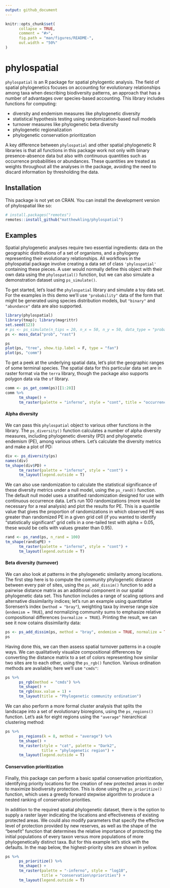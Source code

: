 ```yaml
---
output: github_document
---
```


<!-- README.md is generated from README.Rmd. Please edit that file -->

```r
knitr::opts_chunk$set(
      collapse = TRUE,
      comment = "#>",
      fig.path = "man/figures/README-",
      out.width = "50%"
)
```

# phylospatial

<!-- badges: start -->

<!-- badges: end -->

`phylospatial` is an R package for spatial phylogentic analysis. The field of spatial phylogenetics focuses on accounting for evolutionary relationships among taxa when describing biodiversity patterns, an approach that has a number of advantages over species-based accounting. This library includes functions for computing:

-   diversity and endemism measures like phylogenetic diversity
-   statistical hypothesis testing using randomization-based null models
-   turnover measures like phylogenetic beta diversity
-   phylogenetic regionalization
-   phylogenetic conservation prioritization

A key difference between `phylospatial` and other spatial phylogenetic R libraries is that all functions in this package work not only with binary presence-absence data but also with continuous quantities such as occurrence probabilities or abundances. These quantities are treated as weights throughout all the analyses in the package, avoiding the need to discard information by thresholding the data.


## Installation

This package is not yet on CRAN. You can install the development version of phylospatial like so:

``` r
# install.packages("remotes")
remotes::install_github("matthewkling/phylospatial")
```

## Examples

Spatial phylogenetic analyses require two essential ingredients: data on the geographic distributions of a set of organisms, and a phylogeny representing their evolutionary relationships. All workflows in the phylospatial package involve creating a data set of class `'phylospatial'` containing these pieces. A user would normally define this object with their own data using the `phylospatial()` function, but we can also simulate a demonstration dataset using `ps_simulate()`.

To get started, let's load the `phylospatial` library and simulate a toy data set. For the examples in this demo we'll use `"probability"` data of the form that might be generated using species distribution models, but `"binary"` and `"abundance"` data are also supported.

```r
library(phylospatial)
library(tmap); library(magrittr)
set.seed(123)
# ps <- ps_simulate(n_tips = 20, n_x = 50, n_y = 50, data_type = "probability")
ps <- moss_data("prob", "rast")

ps
plot(ps, "tree", show.tip.label = F, type = "fan")
plot(ps, "comm")
```

To get a peek at the underlying spatial data, let's plot the geographic ranges of some terminal species. The spatial data for this particular data set are in raster format via the `terra` library, though the package also supports polygon data via the `sf` library.

```r
comm <- ps_get_comm(ps)[[1:28]]
comm %>%
      tm_shape() + 
      tm_raster(palette = "inferno", style = "cont", title = "occurrence\nprobability")
```


#### Alpha diversity

We can pass this `phylospatial` object to various other functions in the library. The `ps_diversity()` function calculates a number of alpha diversity measures, including phylogenetic diversity (PD) and phylogenetic endemism (PE), among various others. Let's calculate the diversity metrics and make a plot of PD:

```r
div <- ps_diversity(ps)
names(div)
tm_shape(div$PD) + 
      tm_raster(palette = "inferno", style = "cont") +
      tm_layout(legend.outside = T)
```


We can also use randomization to calculate the statistical significance of these diversity metrics under a null model, using the `ps_rand()` function. The default null model uses a stratified randomization designed for use with continuous occurrence data. Let's run 100 randomizations (more would be necessary for a real analysis) and plot the results for PE. This is a quantile value that gives the proportion of randomizations in which observed PE was greater than randomized PE in a given grid cell (if you wanted to identify "statistically significant" grid cells in a one-tailed test with alpha = 0.05, these would be cells with values greater than 0.95).

```r
rand <- ps_rand(ps, n_rand = 100)
tm_shape(rand$qPE) + 
      tm_raster(palette = "inferno", style = "cont") +
      tm_layout(legend.outside = T)
```


#### Beta diversity (turnover)

We can also look at patterns in the phylogenetic similarity among locations. The first step here is to compute the community phylogenetic distance between every pair of sites, using the `ps_add_dissim()` function to add a pairwise distance matrix as an additional component in our spatial phylogenetic data set. This function includes a range of scaling options and alternative dissimilarity indices; let's run an example using quantitative Sorensen's index (`method = "bray"`), weighting taxa by inverse range size (`endemism = TRUE`), and normalizing community sums to emphasize relative compositional differences (`normalize = TRUE`). Printing the result, we can see it now cotains dissimilarity data:

```r
ps <- ps_add_dissim(ps, method = "bray", endemism = TRUE, normalize = TRUE)
ps
```

Having done this, we can then assess spatial turnover patterns in a couple ways. We can qualitatively visualize compositional differences by converting the distance matrix to a set of colors representing how similar two sites are to each other, using the `ps_rgb()` function. Various ordination methods are available; here we'll use `"cmds"`:

```r
ps %>%
      ps_rgb(method = "cmds") %>%
      tm_shape() +
      tm_rgb(max.value = 1) +
      tm_layout(title = "Phylogenetic community ordination")
```

We can also perform a more formal cluster analysis that splits the landscape into a set of evolutionary bioregions, using the `ps_regions()` function. Let's ask for eight regions using the `"average"` hierarchical clustering method:

```r
ps %>%
      ps_regions(k = 8, method = "average") %>%
      tm_shape() +
      tm_raster(style = "cat", palette = "Dark2",
                title = "phylogenetic region") +
      tm_layout(legend.outside = T)
```


#### Conservation prioritization

Finally, this package can perform a basic spatial conservation prioritization, identifying priority locations for the creation of new protected areas in order to maximize biodiversity protection. This is done using the `ps_prioritize()` function, which uses a greedy forward stepwise algorithm to produce a nested ranking of conservation priorities.

In addition to the required spatial phylogenetic dataset, there is the option to supply a raster layer indicating the locations and effectiveness of existing protected areas. We could also modify parameters that specify the effective level of protection provided by new reserves, as well as the shape of the "benefit" function that determines the relative importance of protecting the initial populations of every taxon versus more populations of more phylogenetically distinct taxa. But for this example let's stick with the defaults. In the map below, the highest-priority sites are shown in yellow.

```r
ps %>%
      ps_prioritize() %>%
      tm_shape() + 
      tm_raster(palette = "-inferno", style = "log10",
                title = "conservation\npriorities") + 
      tm_layout(legend.outside = T)
```

